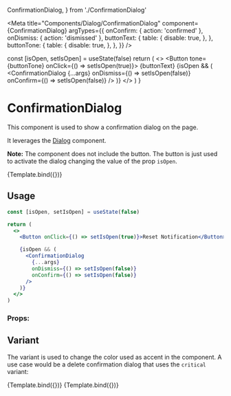   ConfirmationDialog,
} from './ConfirmationDialog'

<Meta
  title="Components/Dialog/ConfirmationDialog"
  component={ConfirmationDialog}
  argTypes={{
    onConfirm: { action: 'confirmed' },
    onDismiss: { action: 'dismissed' },
    buttonText: {
      table: {
        disable: true,
      },
    },
    buttonTone: {
      table: {
        disable: true,
      },
    },
  }}
/>

  const [isOpen, setIsOpen] = useState(false)
  return (
    <>
      <Button tone={buttonTone} onClick={() => setIsOpen(true)}>
        {buttonText}
      </Button>
      {isOpen && (
        <ConfirmationDialog
          {...args}
          onDismiss={() => setIsOpen(false)}
          onConfirm={() => setIsOpen(false)}
        />
      )}
    </>
  )
}

# ConfirmationDialog

This component is used to show a confirmation dialog on the page.

It leverages the [Dialog](/docs/components-dialog-dialog--default) component.

**Note:** The component does not include the button. The button is just used to activate the dialog changing the value of the prop `isOpen`.

<Canvas>
  <Story
    name="Default"
    args={{
      dismissButtonText: 'Cancel',
      confirmButtonText: 'Confirm',
      body: 'Are you sure you want to reset your notification settings to the standard settings?',
      title: 'Confirm reset notification settings',
      buttonText: 'Reset Notification',
      buttonTone: Tone.primary,
      'aria-label': 'Confirm reset notification settings',
      overlayClassName: 'z-10',
    }}
  >
    {Template.bind({})}
  </Story>
</Canvas>

## Usage

```jsx
const [isOpen, setIsOpen] = useState(false)

return (
  <>
    <Button onClick={() => setIsOpen(true)}>Reset Notification</Button>

    {isOpen && (
      <ConfirmationDialog
        {...args}
        onDismiss={() => setIsOpen(false)}
        onConfirm={() => setIsOpen(false)}
      />
    )}
  </>
)
```

### Props:

<ArgsTable story="Default" />

## Variant

The variant is used to change the color used as accent in the component. A use case would be a delete confirmation dialog that uses the `critical` variant:

<Canvas>
  <Story
    name="NonCriticalVariant"
    args={{
      dismissButtonText: 'Cancel',
      confirmButtonText: 'Confirm',
      body: 'Are you sure you want to send the document?',
      title: 'Confirm Save',
      buttonText: 'Non Critical Variant',
      buttonTone: Tone.primary,
      'aria-label': 'Confirm Save',
      overlayClassName: 'z-10',
    }}
  >
    {Template.bind({})}
  </Story>
  <Story
    name="CriticalVariant"
    args={{
      dismissButtonText: 'Cancel',
      confirmButtonText: 'Confirm',
      body: 'Are you sure you want to delete the user?',
      title: 'Delete User',
      variant: ConfirmationDialogVariant.critical,
      buttonText: 'Critical Variant',
      buttonTone: Tone.critical,
      'aria-label': 'Delete User',
      overlayClassName: 'z-10',
    }}
  >
    {Template.bind({})}
  </Story>
</Canvas>
